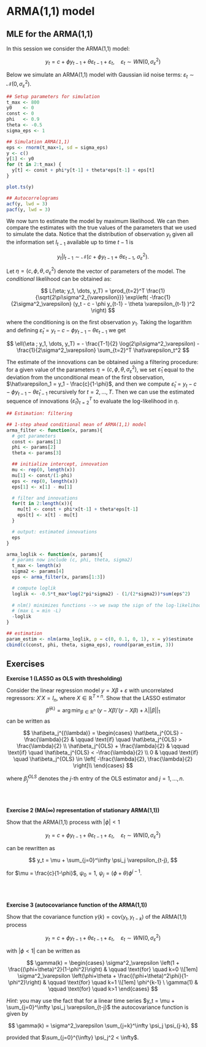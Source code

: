 # ARMA(1,1) model {#session04}

## MLE for the ARMA(1,1)


In this session we consider the ARMA(1,1) model:

$$
y_t = c + \phi y_{t-1} + \theta \varepsilon_{t-1} + \varepsilon_t, \quad \varepsilon_t \sim WN(0, \sigma^2_\varepsilon)
$$

Below we simulate an ARMA(1,1) model with Gaussian iid noise terms: $\varepsilon_t \sim \mathcal{N}(0, \sigma^2_\varepsilon)$.

```r
## Setup parameters for simulation
t_max <- 800
y0    <- 0
const <- 0
phi   <- 0.9
theta <- -0.5
sigma_eps <- 1

## Simulation ARMA(1,1)
eps <- rnorm(t_max+1, sd = sigma_eps)
y <- c()
y[1] <- y0
for (t in 2:t_max) {
  y[t] <- const + phi*y[t-1] + theta*eps[t-1] + eps[t]
}
```


```r
plot.ts(y)
```


```r
## Autocorrelograms
acf(y, lwd = 3)
pacf(y, lwd = 3)
```

We now turn to estimate the model by maximum likelihood. We can then compare the estimates with the true values of the parameters that we used to simulate the data. Notice that the distribution of observation $y_t$ given all the information set $I_{t-1}$ available up to time $t-1$ is

$$
y_t | I_{t-1} \sim \mathcal{N}(c + \phi y_{t-1} + \theta \varepsilon_{t-1}, \ \sigma^2_\varepsilon).
$$

Let $\eta = (c, \phi, \theta, \sigma^2_\varepsilon)$ denote the vector of parameters of the model. The *conditional* likelihood can be obtained as:

$$
L(\eta; y_1, \dots, y_T) = \prod_{t=2}^T \frac{1}{\sqrt{2\pi\sigma^2_{\varepsilon}}} \exp\left( -\frac{1}{2\sigma^2_\varepsilon} (y_t - c - \phi y_{t-1} - \theta \varepsilon_{t-1} )^2  \right) 
$$

where the conditioning is on the first observation $y_1$. Taking the logarithm and defining $\hat \varepsilon_t = y_t - c - \phi y_{t-1} - \theta \varepsilon_{t-1}$ we get

$$
\ell(\eta ;  y_1, \dots, y_T)  =  - \frac{T-1}{2} \log(2\pi\sigma^2_\varepsilon) - \frac{1}{2\sigma^2_\varepsilon} \sum_{t=2}^T \hat\varepsilon_t^2
$$

The estimate of the innovations can be obtained using a filtering procedure: for a given value of the parameters $\eta = (c, \phi, \theta, \sigma^2_\varepsilon)$, we set $\hat\varepsilon_1$ equal to the deviation from the unconditional mean of the first observation, $\hat\varepsilon_1 = y_1 - \frac{c}{1-\phi}$, and then we compute $\hat\varepsilon_{t} = y_t - c - \phi y_{t-1} - \theta \hat\varepsilon_{t-1}$ recursively for $t = 2, \dots, T$. Then we can use the estimated sequence of innovations $\{\hat\varepsilon_t\}_{t=2}^T$ to evaluate the log-likelihood in $\eta$.


```r
## Estimation: filtering

## 1-step ahead conditional mean of ARMA(1,1) model
arma_filter <- function(x, params){
  # get parameters
  const <- params[1]
  phi <- params[2]
  theta <- params[3]

  ## initialize intercept, innovation
  mu <- rep(0, length(x))
  mu[1] <- const/(1-phi)
  eps <- rep(0, length(x))
  eps[1] <- x[1] - mu[1]

  # filter and innovations
  for(t in 2:length(x)){
    mu[t] <- const + phi*x[t-1] + theta*eps[t-1]
    eps[t] <- x[t] - mu[t]
  }

  # output: estimated innovations
  eps
}
```


```r
arma_loglik <- function(x, params){
  # params now include (c, phi, theta, sigma2)
  t_max <- length(x)
  sigma2 <- params[4]
  eps <- arma_filter(x, params[1:3])

  # compute loglik
  loglik <- -0.5*t_max*log(2*pi*sigma2) - (1/(2*sigma2))*sum(eps^2)
  
  # nlm() minimizes functions --> we swap the sign of the log-likelihood
  # (max L = min -L)
  -loglik
}
```


```r
## estimation
param_estim <- nlm(arma_loglik, p = c(0, 0.1, 0, 1), x = y)$estimate
cbind(c(const, phi, theta, sigma_eps), round(param_estim, 3))
```




## Exercises

**Exercise 1 (LASSO as OLS with thresholding)**

Consider the linear regression model $y = X\beta + \varepsilon$ with uncorrelated regressors: $X'X = I_n$, where $X\in\mathbb{R}^{T\times n}$. Show that the LASSO estimator 
$$
\hat\beta^{(\lambda)} = \arg\min_{\beta \in \mathbb{R}^n} \ (y-X\beta)'(y-X\beta) + \lambda ||\beta||_1
$$
can be written as

$$
\hat\beta_j^{(\lambda)} = 
\begin{cases}
\hat\beta_j^{OLS} - \frac{\lambda}{2} & \qquad \text{if} \quad \hat\beta_j^{OLS} >  \frac{\lambda}{2} \\
\hat\beta_j^{OLS} + \frac{\lambda}{2} & \qquad \text{if} \quad \hat\beta_j^{OLS} <  -\frac{\lambda}{2} \\
0 & \qquad \text{if} \quad \hat\beta_j^{OLS} \in  \left[ -\frac{\lambda}{2}, \frac{\lambda}{2} \right]\\
\end{cases}
$$

where $\hat\beta_j^{OLS}$ denotes the $j$-th entry of the OLS estimator and $j = 1, \dots, n$.


<br>
<br>

**Exercise 2 (MA($\infty$) representation of stationary ARMA(1,1))**

Show that the ARMA(1,1) process with $|\phi| < 1$

$$
y_t = c + \phi y_{t-1} + \theta \varepsilon_{t-1} + \varepsilon_t, \quad \varepsilon_t \sim WN(0, \sigma^2_\varepsilon)
$$

can be rewritten as

$$
y_t = \mu + \sum_{j=0}^\infty \psi_j \varepsilon_{t-j},
$$

for $\mu = \frac{c}{1-\phi}$, $\psi_0 = 1$, $\psi_j = (\phi + \theta)\phi^{j-1}$.



<br>
<br>


**Exercise 3 (autocovariance function of the ARMA(1,1))**

Show that the covariance function $\gamma(k) = \text{cov}(y_t, y_{t-k})$ of the ARMA(1,1) process

$$
y_t = c + \phi y_{t-1} + \theta \varepsilon_{t-1} + \varepsilon_t, \quad \varepsilon_t \sim WN(0, \sigma^2_\varepsilon)
$$

with $|\phi < 1|$ can be written as

$$
\gamma(k) = 
\begin{cases}
\sigma^2_\varepsilon \left(1 + \frac{(\phi+\theta)^2}{1-\phi^2}\right) & \qquad \text{for} \quad k=0 \\[1em]
\sigma^2_\varepsilon \left(\phi+\theta + \frac{(\phi+\theta)^2\phi}{1-\phi^2}\right) & \qquad \text{for} \quad k=1 \\[1em]
\phi^{k-1} \ \gamma(1) &  \qquad \text{for} \quad k>1 
\end{cases}
$$



*Hint*: you may use the fact that for a linear time series $y_t = \mu + \sum_{j=0}^\infty \psi_j \varepsilon_{t-j}$ the autocovariance function is given by

$$
\gamma(k) = \sigma^2_\varepsilon \sum_{j=k}^\infty \psi_j \psi_{j-k},
$$

provided that $\sum_{j=0}^{\infty} \psi_j^2 < \infty$.



<!-- # Footnotes and citations  -->

<!-- ## Footnotes -->

<!-- Footnotes are put inside the square brackets after a caret `^[]`. Like this one ^[This is a footnote.].  -->

<!-- ## Citations -->

<!-- Reference items in your bibliography file(s) using `@key`. -->

<!-- For example, we are using the **bookdown** package [@R-bookdown] (check out the last code chunk in index.Rmd to see how this citation key was added) in this sample book, which was built on top of R Markdown and **knitr** [@xie2015] (this citation was added manually in an external file book.bib).  -->
<!-- Note that the `.bib` files need to be listed in the index.Rmd with the YAML `bibliography` key. -->


<!-- The RStudio Visual Markdown Editor can also make it easier to insert citations: <https://rstudio.github.io/visual-markdown-editing/#/citations> -->
